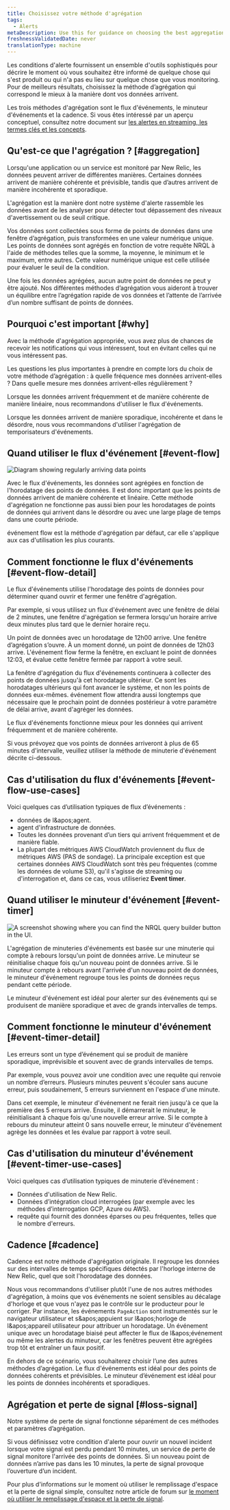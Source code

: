 ```yaml
---
title: Choisissez votre méthode d'agrégation
tags:
  - Alerts
metaDescription: Use this for guidance on choosing the best aggregation method for your alerting conditions and notification thresholds.
freshnessValidatedDate: never
translationType: machine
---
```


Les conditions d&apos;alerte fournissent un ensemble d&apos;outils sophistiqués pour décrire le moment où vous souhaitez être informé de quelque chose qui s&apos;est produit ou qui n&apos;a pas eu lieu sur quelque chose que vous monitoring. Pour de meilleurs résultats, choisissez la méthode d’agrégation qui correspond le mieux à la manière dont vos données arrivent.

Les trois méthodes d&apos;agrégation sont le flux d&apos;événements, le minuteur d&apos;événements et la cadence. Si vous êtes intéressé par un aperçu conceptuel, consultez notre document sur [les alertes en streaming, les termes clés et les concepts](/docs/alerts-applied-intelligence/new-relic-alerts/advanced-alerts/understand-technical-concepts/streaming-alerts-key-terms-concepts/).

## Qu&apos;est-ce que l&apos;agrégation ? [#aggregation]

Lorsqu&apos;une application ou un service est monitoré par New Relic, les données peuvent arriver de différentes manières. Certaines données arrivent de manière cohérente et prévisible, tandis que d’autres arrivent de manière incohérente et sporadique.

L&apos;agrégation est la manière dont notre système d&apos;alerte rassemble les données avant de les analyser pour détecter tout dépassement des niveaux d&apos;avertissement ou de seuil critique.

Vos données sont collectées sous forme de points de données dans une fenêtre d’agrégation, puis transformées en une valeur numérique unique. Les points de données sont agrégés en fonction de votre requête NRQL à l&apos;aide de méthodes telles que la somme, la moyenne, le minimum et le maximum, entre autres. Cette valeur numérique unique est celle utilisée pour évaluer le seuil de la condition.

Une fois les données agrégées, aucun autre point de données ne peut y être ajouté. Nos différentes méthodes d’agrégation vous aideront à trouver un équilibre entre l’agrégation rapide de vos données et l’attente de l’arrivée d’un nombre suffisant de points de données.

## Pourquoi c&apos;est important [#why]

Avec la méthode d&apos;agrégation appropriée, vous avez plus de chances de recevoir les notifications qui vous intéressent, tout en évitant celles qui ne vous intéressent pas.

Les questions les plus importantes à prendre en compte lors du choix de votre méthode d’agrégation : à quelle fréquence mes données arrivent-elles ? Dans quelle mesure mes données arrivent-elles régulièrement ?

Lorsque les données arrivent fréquemment et de manière cohérente de manière linéaire, nous recommandons d&apos;utiliser le flux d&apos;événements.

Lorsque les données arrivent de manière sporadique, incohérente et dans le désordre, nous vous recommandons d&apos;utiliser l&apos;agrégation de temporisateurs d&apos;événements.

## Quand utiliser le flux d&apos;événement [#event-flow]

<img title="Diagram showing regularly arriving data points." alt="Diagram showing regularly arriving data points" src="/images/accounts_diagram_time-series-data-points.webp" />

Avec le flux d&apos;événements, les données sont agrégées en fonction de l&apos;horodatage des points de données. Il est donc important que les points de données arrivent de manière cohérente et linéaire. Cette méthode d&apos;agrégation ne fonctionne pas aussi bien pour les horodatages de points de données qui arrivent dans le désordre ou avec une large plage de temps dans une courte période.

événement flow est la méthode d&apos;agrégation par défaut, car elle s&apos;applique aux cas d&apos;utilisation les plus courants.

## Comment fonctionne le flux d&apos;événements [#event-flow-detail]

Le flux d&apos;événements utilise l&apos;horodatage des points de données pour déterminer quand ouvrir et fermer une fenêtre d&apos;agrégation.

Par exemple, si vous utilisez un flux d&apos;événement avec une fenêtre de délai de 2 minutes, une fenêtre d&apos;agrégation se fermera lorsqu&apos;un horaire arrive deux minutes plus tard que le dernier horaire reçu.

Un point de données avec un horodatage de 12h00 arrive. Une fenêtre d’agrégation s’ouvre. À un moment donné, un point de données de 12h03 arrive. L&apos;événement flow ferme la fenêtre, en excluant le point de données 12:03, et évalue cette fenêtre fermée par rapport à votre seuil.

La fenêtre d&apos;agrégation du flux d&apos;événements continuera à collecter des points de données jusqu&apos;à cet horodatage ultérieur. Ce sont les horodatages ultérieurs qui font avancer le système, et non les points de données eux-mêmes. événement flow attendra aussi longtemps que nécessaire que le prochain point de données postérieur à votre paramètre de délai arrive, avant d&apos;agréger les données.

Le flux d&apos;événements fonctionne mieux pour les données qui arrivent fréquemment et de manière cohérente.

<Callout variant="caution">
  Si vous prévoyez que vos points de données arriveront à plus de 65 minutes d&apos;intervalle, veuillez utiliser la méthode de minuterie d&apos;événement décrite ci-dessous.
</Callout>

## Cas d&apos;utilisation du flux d&apos;événements [#event-flow-use-cases]

Voici quelques cas d’utilisation typiques de flux d’événements :

* <InlinePopover type="apm" />données de l&amp;apos;agent.
* agent d&apos;infrastructure de données.
* Toutes les données provenant d’un tiers qui arrivent fréquemment et de manière fiable.
* La plupart des métriques AWS CloudWatch proviennent du flux de métriques AWS (PAS de sondage). La principale exception est que certaines données AWS CloudWatch sont très peu fréquentes (comme les données de volume S3), qu&apos;il s&apos;agisse de streaming ou d&apos;interrogation et, dans ce cas, vous utiliseriez <DNT>**Event timer**</DNT>.

## Quand utiliser le minuteur d&apos;événement [#event-timer]

<img title="A screenshot showing where you can find the NRQL query builder button in the UI." alt="A screenshot showing where you can find the NRQL query builder button in the UI." src="/images/accounts_diagram_signal-consistency-.webp" />

L&apos;agrégation de minuteries d&apos;événements est basée sur une minuterie qui compte à rebours lorsqu&apos;un point de données arrive. Le minuteur se réinitialise chaque fois qu&apos;un nouveau point de données arrive. Si le minuteur compte à rebours avant l&apos;arrivée d&apos;un nouveau point de données, le minuteur d&apos;événement regroupe tous les points de données reçus pendant cette période.

Le minuteur d&apos;événement est idéal pour alerter sur des événements qui se produisent de manière sporadique et avec de grands intervalles de temps.

## Comment fonctionne le minuteur d&apos;événement [#event-timer-detail]

Les erreurs sont un type d’événement qui se produit de manière sporadique, imprévisible et souvent avec de grands intervalles de temps.

Par exemple, vous pouvez avoir une condition avec une requête qui renvoie un nombre d’erreurs. Plusieurs minutes peuvent s&apos;écouler sans aucune erreur, puis soudainement, 5 erreurs surviennent en l&apos;espace d&apos;une minute.

Dans cet exemple, le minuteur d&apos;événement ne ferait rien jusqu&apos;à ce que la première des 5 erreurs arrive. Ensuite, il démarrerait le minuteur, le réinitialisant à chaque fois qu&apos;une nouvelle erreur arrive. Si le compte à rebours du minuteur atteint 0 sans nouvelle erreur, le minuteur d&apos;événement agrège les données et les évalue par rapport à votre seuil.

## Cas d&apos;utilisation du minuteur d&apos;événement [#event-timer-use-cases]

Voici quelques cas d’utilisation typiques de minuterie d’événement :

* Données d&apos;utilisation de New Relic.
* Données d’intégration cloud interrogées (par exemple avec les méthodes d’interrogation GCP, Azure ou AWS).
* requête qui fournit des données éparses ou peu fréquentes, telles que le nombre d&apos;erreurs.

## Cadence [#cadence]

Cadence est notre méthode d&apos;agrégation originale. Il regroupe les données sur des intervalles de temps spécifiques détectés par l&apos;horloge interne de New Relic, quel que soit l&apos;horodatage des données.

Nous vous recommandons d&apos;utiliser plutôt l&apos;une de nos autres méthodes d&apos;agrégation, à moins que vos événements ne soient sensibles au décalage d&apos;horloge et que vous n&apos;ayez pas le contrôle sur le producteur pour le corriger. Par instance, les événements `PageAction` sont instrumentés sur le navigateur utilisateur et s&amp;apos;appuient sur l&amp;apos;horloge de l&amp;apos;appareil utilisateur pour attribuer un horodatage. Un événement unique avec un horodatage biaisé peut affecter le flux de l&amp;apos;événement ou même les alertes du minuteur, car les fenêtres peuvent être agrégées trop tôt et entraîner un faux positif.

En dehors de ce scénario, vous souhaiterez choisir l’une des autres méthodes d’agrégation. Le flux d&apos;événements est idéal pour des points de données cohérents et prévisibles. Le minuteur d’événement est idéal pour les points de données incohérents et sporadiques.

## Agrégation et perte de signal [#loss-signal]

Notre système de perte de signal fonctionne séparément de ces méthodes et paramètres d’agrégation.

Si vous définissez votre condition d&apos;alerte pour ouvrir un nouvel incident lorsque votre signal est perdu pendant 10 minutes, un service de perte de signal monitore l&apos;arrivée des points de données. Si un nouveau point de données n’arrive pas dans les 10 minutes, la perte de signal provoque l’ouverture d’un incident.

Pour plus d&apos;informations sur le moment où utiliser le remplissage d&apos;espace et la perte de signal simple, consultez notre article de forum sur [le moment où utiliser le remplissage d&apos;espace et la perte de signal](https://discuss.newrelic.com/t/relic-solution-how-can-i-figure-out-when-to-use-gap-filling-and-loss-of-signal/120401).